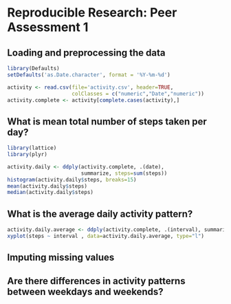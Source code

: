 # Reproducible Research: Peer Assessment 1


## Loading and preprocessing the data
```r
library(Defaults)
setDefaults('as.Date.character', format = '%Y-%m-%d')

activity <- read.csv(file='activity.csv', header=TRUE, 
                     colClasses = c("numeric","Date","numeric"))
activity.complete <- activity[complete.cases(activity),]
```

## What is mean total number of steps taken per day?
```r
library(lattice)
library(plyr)

activity.daily <- ddply(activity.complete, .(date), 
                        summarize, steps=sum(steps))
histogram(activity.daily$steps, breaks=15)
mean(activity.daily$steps)
median(activity.daily$steps)
```


## What is the average daily activity pattern?
```r
activity.daily.average <- ddply(activity.complete, .(interval), summarize, steps=mean(steps))
xyplot(steps ~ interval , data=activity.daily.average, type="l")

```


## Imputing missing values



## Are there differences in activity patterns between weekdays and weekends?
